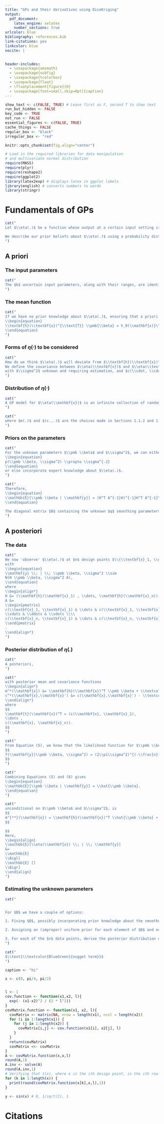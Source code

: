 ```yaml
---
title: "GPs and their derivatives using DiceKriging"
output:
  pdf_document:
    latex_engine: xelatex
    number_sections: true
urlcolor: blue
bibliography: references.bib
link-citations: yes
linkcolor: blue
nocite: |
  

header-includes:
  - \usepackage{amsmath}
  - \usepackage{subfig}
  - \usepackage{tcolorbox}
  - \usepackage{float}
  - \floatplacement{figure}{H}
  - \usepackage[font=small,skip=0pt]{caption}
---
```


```r
show_text <- c(FALSE, TRUE) # Leave first as F, second T to show text
run_but_hidden <- FALSE
key_code <- TRUE
not_run <- FALSE
essential_figures <- c(FALSE, TRUE)
cache_things <- FALSE
regular_box <- "black"
irregular_box <- "red"

knitr::opts_chunk$set(fig.align="center")
```

\tcbset{colframe=`r noquote(regular_box)`!25,colback=`r noquote(regular_box)`!10, grow to left by=5mm,left*=0mm, grow to right by=5mm}

```r
# Load in the required libraries for data manipulation
# and multivariate normal distribution
require(MASS)
require(plyr)
require(reshape2)
require(ggplot2)
library(latex2exp) # displays latex in ggplot labels
library(english) # converts numbers to words
library(stringr)
```

# Fundamentals of GPs

```r
cat("
Let $\\eta(.)$ be a function whose output at a certain input setting is unknown until the function's code is run (a process which takes a long time). We treat $\\eta(.)$ as a random variable, in the sense that it is unknown (rather than it being the result of a random process). We use a GP model for $\\eta(.)$, such that $\\eta(\\textbf{x})$ has a multivariate normal distribution for a particular setting of the $k$ input parameters, $\\textbf{x} = (x_1, \\dots, x_k)$.

We describe our prior beliefs about $\\eta(.)$ using a probability distribution.
")
```

## A priori

### The input parameters

```r
cat("
The $k$ uncertain input parameters, along with their ranges, are identified offline. In order to use a GP, we require the output to vary smoothly over the uncertain parameter space (not chaotically, or with sharp changes) (from Jill).
")
```

### The mean function

```r
cat("
If we have no prior knowledge about $\\eta(.)$, ensuring that a priori $\\text{E}[\\eta(\\textbf{x})] = 0$ for all $\\textbf{x}$ might seem sensible. We are therefore using a **zero mean prior**. If instead we believe that, say, $\\eta(\\textbf{x})$ is approximately linear in $\\textbf{x}$ (or a subset of the input parameters), we might require $$\\text{E}[\\eta(\\textbf{x}) | \\pmb{\\beta}] = \\beta_0 + \\beta_1 \\textbf{x},$$ with $\\pmb{\\beta}^T = (\\beta_0, \\beta_1)$ (and in which case we'd be using a **linear mean prior**) or more generally $$\\text{E}[\\eta(\\textbf{x}) | \\pmb{\\beta}] = \\textbf{h}(\\textbf{x})^{\\text{T}} \\pmb{\\beta},$$ with $\\textbf{h} = (h_0, \\dots, h_{q-1})$ a vector of $q$ known regressor functions, $\\textbf{h}(\\mathbf{x})^T = (h_0(\\mathbf{x)}, \\dots, h_{q-1}(\\mathbf{x}))$, and $\\pmb{\\beta}^T = (\\beta_0, \\dots \\beta_{q-1})$ a vector of $q$ unknown coefficients. Thus
\\begin{equation}
\\textbf{h}(\\textbf{x})^{\\text{T}} \\pmb{\\beta} = h_0(\\mathbf{x)}\\beta_0 + \\dots + h_{q-1}(\\mathbf{x})\\beta_{q-1}.
\\end{equation}
")
```

### Forms of $\eta(\cdot)$ to be considered

```r
cat("
How do we think $\\eta(.)$ will deviate from $\\textbf{h}(\\textbf{x})^{\\text{T}} \\pmb{\\beta}$? What contenders for $\\eta(.)$ are we willing to entertain? Certainly relatively soomth functions, which implies that $\\eta(\\textbf{x})$ and $\\eta(\\textbf{x}^{\\pmb{\\prime}})$ are highly correlated if $\\textbf{x}$ and $\\textbf{x}^{\\pmb{\\prime}}$ are close to each other, with $\\eta(\\textbf{x})$  and $\\eta(\\textbf{x})$ having correlation of 1. Also, we'd like this correlation to decrease for $\\textbf{x}$ and $\\textbf{x}^{\\pmb{\\prime}}$ further and further apart.
We define the covariance between $\\eta(\\textbf{x})$ and $\\eta(\\textbf{x}^{\\pmb{\\prime}})$ as $$Cov(\\eta(\\textbf{x}), \\eta(\\textbf{x}^{\\pmb{\\prime}}) | \\sigma^2) = \\sigma^2 c(\\textbf{x}, \\textbf{x}^{\\pmb{\\prime}}),$$
with $\\sigma^2$ unknown and requiring estimation, and $c(\\cdot, \\cdot)$ referred to as a *covariance function*.
")
```

\begin{tcolorbox}
```r
cat("
To explore how a covariance function produces a corresponding covariance matrix, a common covariance function which satisfies the above properties, we look at the \\textbf{squared-exponential}: 
$$c(\\textbf{x}, \\textbf{x}^{\\pmb{\\prime}}) = \\text{exp}\\{-(\\textbf{x} - \\textbf{x}^{\\pmb{\\prime}})^{\\text{T}} B (\\textbf{x} - \\textbf{x}^{\\pmb{\\prime}})\\}.$$
Here, $B$ is a $k \\times k$ diagonal matrix of smoothing parameters, such that, for two input settings $\\textbf{x}_1 = (x_{1,1}, \\dots, x_{1,k})$ and $\\textbf{x}_2 = (x_{2,1}, \\dots, x_{2,k})$:
\\begin{align*}
c(\\textbf{x}_1, \\textbf{x}_2) 
&= \\text{exp}\\left\\{-(x_{1,1}, \\dots, x_{1,k})^{\\text{T}}
\\begin{pmatrix}
B_1 & 0 & 0 \\\\
0 & \\ddots & 0 \\\\
0 & 0 & B_k \\\\
\\end{pmatrix}
(x_{2,1}, \\dots, x_{2,k})\\right\\} \\\\
&= \\text{exp}\\left\\{ - \\left[B_1(x_{1,1} - x_{2,1})^2 + \\dots + B_k(x_{1,k} - x_{2,k})^2 \\right] \\right\\}.
\\end{align*}
There is therefore a smoothing parameter for each of the $k$ input parameters, with the $i-$th diagonal element of $B$ describing \`\`how rough $\\eta(.)$ is in the $i-$th dimension of its input\" (Oakley ($\\textcolor{blue}{1999}$)). The matrix $B$ can either be fixed (possibly using some prior knowledge about the smoothness of $\\eta(.)$) or estimated (typically from the posterior mode or using cross validation). The covariance matrix between two sets of ($k$-dimensional) input parameter settings $\\textbf{x} = (\\textbf{x}_1, \\dots, \\textbf{x}_i)$ and $\\textbf{x}^{\\pmb{\\prime}} = (\\textbf{x}_1^{\\pmb{\\prime}}, \\dots, \\textbf{x}_j^{\\pmb{\\prime}})$ is therefore the ($i \\times j$) matrix:
\\begin{align*}
c(\\textbf{x}, \\textbf{x}^{\\pmb{\\prime}}) &=
\\begin{pmatrix}
c(\\textbf{x}_1, \\textbf{x}_1^{\\pmb{\\prime}}) & \\dots & c(\\textbf{x}_1, \\textbf{x}_j^{\\pmb{\\prime}}) \\\\
\\vdots & \\ddots & \\vdots \\\\
c(\\textbf{x}_i, \\textbf{x}_1^{\\pmb{\\prime}}) & \\dots & c(\\textbf{x}_i, \\textbf{x}_j^{\\pmb{\\prime}}) \\\\
\\end{pmatrix} \\\\
&=
\\begin{pmatrix}
{\\scriptstyle \\text{exp}\\left\\{ - \\left[B_1(x_{1,1} - x_{1,1}^{\\prime})^2 + \\dots + B_k(x_{1,k} - x_{1,k}^{\\prime})^2 \\right] \\right\\} } & \\dots & {\\scriptstyle \\text{exp}\\left\\{ - \\left[B_1(x_{1,1} - x_{j,1}^{\\prime})^2 + \\dots + B_k(x_{1,k} - x_{j,k}^{\\prime})^2 \\right] \\right\\} } \\\\
\\vdots & \\ddots & \\vdots \\\\
{\\scriptstyle \\text{exp}\\left\\{ - \\left[B_1(x_{i,1} - x_{1,1}^{\\prime})^2 + \\dots + B_k(x_{i,k} - x_{1,k}^{\\prime})^2 \\right] \\right\\} } & \\dots & {\\scriptstyle \\text{exp}\\left\\{ - \\left[B_1(x_{i,1} - x_{j,1}^{\\prime})^2 + \\dots + B_k(x_{i,k} - x_{j,k}^{\\prime})^2 \\right] \\right\\}} \\\\
\\end{pmatrix} \\\\
&=
\\begin{pmatrix}
\\text{exp}\\left\\{ - \\sum\\limits_{m=1}^{k} B_m(x_{1,m} - x_{1,m}^{\\prime})^2 \\right\\} & \\dots & \\text{exp}\\left\\{ - \\sum\\limits_{m=1}^{k} B_i(x_{1,m} - x_{j,m}^{\\prime})^2 \\right\\} \\\\
\\vdots & \\ddots & \\vdots \\\\
\\text{exp}\\left\\{ - \\sum\\limits_{m=1}^{k} B_m(x_{i,m} - x_{1,m}^{\\prime})^2 \\right\\} & \\dots & \\text{exp}\\left\\{ - \\sum\\limits_{m=1}^{k} B_m(x_{i,m} - x_{j,m}^{\\prime})^2 \\right\\} \\\\
\\end{pmatrix},
\\end{align*}
where typically $B_i = \\dfrac{1}{2\\ell_i^2}$, with $\\ell_i$ referred to as the $i-$th \\textit{length-scale parameter}. Therefore, no matter how many dimensions the input parameter space is (from $k=1$ and up), the covariance matrix for two sets of points within this space is a (two-dimensional) providing pairwise covariances for the two sets. In the case of $k=1$, with $\\textbf{x} = (x_1, \\dots, x_i)$, $\\textbf{x}^{\\pmb{\\prime}} = (x_1^{\\prime}, \\dots, x_j^{\\prime})$, and $B$ a scalar,
\\begin{align*}
c(\\textbf{x}, \\textbf{x}^{\\pmb{\\prime}})
&=
\\begin{pmatrix}
c(x_1, x_1^{\\prime}) & \\dots & c(x_1, x_j^{\\prime}) \\\\
\\vdots & \\ddots & \\vdots \\\\
c(x_i, x_1^{\\prime}) & \\dots & c(x_i, x_j^{\\prime}) \\\\
\\end{pmatrix} \\\\
&=
\\begin{pmatrix}
\\text{exp}\\left\\{ - B(x_{1} - x_{1}^{\\prime})^2  \\right\\} & \\dots & \\text{exp}\\left\\{ - B(x_{1} - x_{j}^{\\prime})^2  \\right\\} \\\\
\\vdots & \\ddots & \\vdots \\\\
\\text{exp}\\left\\{ - B(x_{i} - x_{1}^{\\prime})^2  \\right\\} & \\dots & \\text{exp}\\left\\{ - B(x_{i} - x_{j}^{\\prime})^2  \\right\\} \\\\
\\end{pmatrix},
\\end{align*}
which, with $B = \\dfrac{1}{2\\ell^2}$, becomes
\\begin{equation*}
c(\\textbf{x}, \\textbf{x}^{\\pmb{\\prime}})
=
\\begin{pmatrix}
\\text{exp}\\left\\{ - \\dfrac{(x_{1} - x_{1}^{\\prime})^2}{2\\ell^2}  \\right\\} & \\dots & \\text{exp}\\left\\{ - \\dfrac{(x_{1} - x_{j}^{\\prime})^2}{2\\ell^2}  \\right\\} \\\\
\\vdots & \\ddots & \\vdots \\\\
\\text{exp}\\left\\{ - \\dfrac{(x_{i} - x_{1}^{\\prime})^2}{2\\ell^2}  \\right\\} & \\dots & \\text{exp}\\left\\{ - \\dfrac{(x_{i} - x_{j}^{\\prime})^2}{2\\ell^2}  \\right\\} \\\\
\\end{pmatrix}.
\\end{equation*}
")
```
\end{tcolorbox}

\begin{tcolorbox}
```r
cat("
The \\textbf{Matérn covariance function} is another popular choice: 
$$c(\\textbf{x}, \\textbf{x}^{\\pmb{\\prime}}) = \\dfrac{2^{1-\\nu}}{\\Gamma(\\nu)}\\Bigl( (\\textbf{x} - \\textbf{x}^{\\pmb{\\prime}})^{\\text{T}} B (\\textbf{x} - \\textbf{x}^{\\pmb{\\prime}}) \\Bigr)^{\\nu} K_{\\nu} \\Bigl( (\\textbf{x} - \\textbf{x}^{\\pmb{\\prime}})^{\\text{T}} B (\\textbf{x} - \\textbf{x}^{\\pmb{\\prime}}) \\Bigr),$$
where typically $B = \\dfrac{\\sqrt{2\\nu}}{\\ell}$, with $\\ell$ again the length-scale parameter and $\\nu$ a positive parameter. Here $K_{\\nu}$ is a *modified Bessel function*. Unlike the infinitely-differentiable squared exponential function, a Matérn covariance function is only $\\lceil \\nu \\rceil - 1$ times differentiable. The parameter $\\nu$, usually specified prior to inference, controls the smoothness of the function. Covariance functions in this family have nice forms when $\\nu = d +  \\frac{1}{2}$ for $d \\in \\mathbb{N}$.
")
```
\end{tcolorbox}

### Distribution of $\eta(\cdot)$

```r
cat("
A GP model for $\\eta(\\mathbf{x})$ is an infinite collection of random variables such that any $n-$dimensional subset of them having a multivariate normal distribution (@oakley99), such that
")
```

\begin{tcolorbox}[colframe=`r noquote(irregular_box)`!25,colback=`r noquote(irregular_box)`!10]
```r
cat("
\\vspace{-0.2cm}
$$
\\eta(.) | \\pmb \\beta, \\sigma^2 \\sim N(m(.), \\sigma^2 c(.,.))
$$
\\vspace{-0.6cm}
")
```
\end{tcolorbox}
```r
cat("
where $m(.)$ and $(c.,.)$ are the choices made in Sections 1.1.2 and 1.1.3 respectively.
")
```

### Priors on the parameters

```r
cat("
For the unknown parameters $\\pmb \\beta$ and $\\sigma^2$, we can either use a weak prior
\\begin{equation}
p(\\pmb \\beta, \\sigma^2) \\propto \\sigma^{-2}
\\end{equation}
or else incorporate expert knowledge about $\\eta(.)$.
")
```

\begin{tcolorbox}
```r
cat("
From Elster ($\\textcolor{blue}{2015}$), the conjugate prior for the Normal linear regression model is the Normal Inverse Gamma, such that
\\begin{align}
\\pmb \\beta | \\sigma^2 \\sim N(\\pmb \\beta_0, \\sigma^2\\mathbf{V}_0), \\\\
\\sigma^2 \\sim IG(\\alpha_0, \\beta_0).
\\end{align}
Using the non-informative prior given in Equation (1) means setting $\\alpha_0 = -\\frac{q}{2}$ and $\\beta_0 = 0$ and letting $\\mathbf{V}_0^{-1} \\rightarrow 0$ in Equations (2) and (3), and, having `observed' $\\eta(.)$ at $n$ design points $\\{\\textbf{x}_1, \\dots, \\textbf{x}_n \\}$, obtaining data $$\\mathbf{y}^T = (y_1 = \\eta(\\mathbf{x}_1), \\dots, y_n = \\eta(\\mathbf{x}_n)),$$ produces marginal posterior distributions (Oakley ($\\textcolor{blue}{1999}$)):
\\begin{align*}
\\pmb \\beta | \\sigma^2, \\mathbf{y} &\\sim N((H^T A^{-1}H)^{-1}H^T A^{-1}\\mathbf{y}, \\sigma^2(H^TA^{-1}H)^{-1}), \\\\
\\sigma^2 | \\mathbf{y} &\\sim \\mathbf{y}^T (A^{-1} - A^{-1}H(H^T A^{-1}H)^{-1}H^T A^{-1})\\mathbf{y} \\chi_{n-q}^{-2}.
\\end{align*}
")
```
\end{tcolorbox}

```r
cat("
Therefore,
\\begin{equation}
\\mathbb{E}[\\pmb \\beta | \\mathbf{y}] = (H^T A^{-1}H)^{-1}H^T A^{-1}\\mathbf{y}.
\\end{equation}

The diagonal matrix $B$ containing the unknown $q$ smoothing parameters cannot be handled analytically like $\\pmb \\beta$ and $\\sigma^2$ can. Options available to us here are discussed in Section XXX.
")
```

## A posteriori

### The data

```r
cat("
We now 'observe' $\\eta(.)$ at $n$ design points $\\{\\textbf{x}_1, \\dots, \\textbf{x}_n \\}$, obtaining data $$\\mathbf{y}^T = (y_1 = \\eta(\\mathbf{x}_1), \\dots, y_n = \\eta(\\mathbf{x}_n)),$$
with
\\begin{equation}
\\mathbf{y} \\; | \\; \\pmb \\beta, \\sigma^2 \\sim
N(H \\pmb \\beta, \\sigma^2 A),
\\end{equation}
where
\\begin{align*}
H &= (\\mathbf{h}(\\mathbf{x}_1) , \\dots, \\mathbf{h}(\\mathbf{x}_n)), \\\\
A &=
\\begin{pmatrix}
c(\\textbf{x}_1, \\textbf{x}_1) & \\dots & c(\\textbf{x}_1, \\textbf{x}_n) \\\\
\\vdots & \\ddots & \\vdots \\\\
c(\\textbf{x}_n, \\textbf{x}_1) & \\dots & c(\\textbf{x}_n, \\textbf{x}_n) \\\\
\\end{pmatrix}
.
\\end{align*}
")
```

### Posterior distribution of $\eta(.)$

```r
cat("
A posteriori,
")
```

\begin{tcolorbox}[colframe=`r noquote(irregular_box)`!25,colback=`r noquote(irregular_box)`!10]
```r
cat("
\\vspace{-0.2cm}
$$
\\eta(.) | \\pmb \\beta, \\sigma^2 \\sim N(m^*(.), \\sigma^2 c*(.,.)),
$$
\\vspace{-0.6cm}
")
```
\end{tcolorbox}

```r
cat("
with posterior mean and covariance functions
\\begin{align*}
m^*(\\mathbf{x}) &= \\mathbf{h}(\\mathbf{x})^T \\pmb \\beta + \\textcolor{red}{ \\mathbf{t}(\\mathbf{x})^T A^{-1} } (\\mathbf{y} - H \\pmb{\\beta}), \\\\
c^*(\\mathbf{x},\\mathbf{x}') &= c(\\mathbf{x},\\mathbf{x}') - \\textcolor{red}{ \\mathbf{t}(\\mathbf{x})^T A^{-1} } \\mathbf{t}(\\mathbf{x'})^T,
\\end{align*}
where
$$
\\mathbf{t}(\\mathbf{x})^T = (c(\\mathbf{x}, \\mathbf{x}_1),
\\dots ,
c(\\mathbf{x}, \\mathbf{x}_n)).
$$
")
```

\begin{tcolorbox}
```r
cat("
Note that at a design point $\\mathbf{x}_i \\in \\{\\mathbf{x}_1, \\dots, \\mathbf{x}_n \\}$, the posterior mean function is 
$$
m^*(\\mathbf{x}_i) = \\mathbf{h}(\\mathbf{x}_i)^T \\pmb \\beta + \\mathbf{t}(\\mathbf{x}_i)^T A^{-1}(\\mathbf{y} - H \\pmb{\\beta}).
$$
Since $\\mathbf{t}(\\mathbf{x}_i)^T$ is the $i-$th row of $A$, and since $AA^{-1} = I_{n \\times n}$, $\\mathbf{t}(\\mathbf{x}_i)^T A^{-1}$ is the $i-th$ row of $I_{n \\times n}$, i.e. a row vector of length $n$ comprising zeros except for a 1 as the $i-$th entry. Therefore
$$
\\mathbf{t}(\\mathbf{x}_i)^T A^{-1}\\mathbf{y} = y_i
$$
and
$$
\\mathbf{t}(\\mathbf{x}_i)^T A^{-1}H \\pmb{\\beta} = \\mathbf{h}(\\mathbf{x}_i)^T \\pmb \\beta,
$$
and so
\\begin{align*}
m^*(\\mathbf{x}_i) &= \\mathbf{h}(\\mathbf{x}_i)^T \\pmb \\beta + y_i - \\mathbf{h}(\\mathbf{x}_i)^T \\pmb \\beta \\\\
&= y_i,
\\end{align*}
meaning that the posterior mean function passes through the design points.
")
```
\end{tcolorbox}

```r
cat("
From Equation (5), we know that the likelihood function for $\\pmb \\beta$ and $\\sigma^2$ is
$$
f(\\mathbf{y}|\\pmb \\beta, \\sigma^2) = (2\\pi\\sigma^2)^{(-\\frac{n}{2})}\\text{exp}\\left\\{-\\frac{1}{2\\sigma^2}(\\mathbf{y} - H\\pmb\\beta)^T A^{-1} (\\mathbf{y} - H\\pmb\\beta)\\right\\}.
$$
")
```

\begin{tcolorbox}
```r
cat("
The least squares estimator for $\\pmb \\beta$ is found by maximising this expression w.r.t. $\\pmb \\beta$, or in other words, minimising $(\\mathbf{y} - H\\pmb\\beta)^T A^{-1} (\\mathbf{y} - H\\pmb\\beta)$. Rewriting this expression gives
\\begin{align}
(\\mathbf{y} - H\\pmb\\beta)^T A^{-1} (\\mathbf{y} - H\\pmb\\beta) &= (\\mathbf{y}^T - \\pmb\\beta ^T H^T) A^{-1} (\\mathbf{y} - H\\pmb\\beta) \\nonumber \\\\
&= (\\mathbf{y}^T A^{-1} - \\pmb\\beta ^T H^T A^{-1}) (\\mathbf{y} - H\\pmb\\beta) \\nonumber \\\\
&= \\mathbf{y}^T A^{-1}\\mathbf{y} - \\mathbf{y}^T A^{-1}H\\pmb\\beta - \\pmb\\beta ^T H^T A^{-1}\\mathbf{y} + \\pmb\\beta ^T H^T A^{-1}H\\pmb\\beta \\nonumber \\\\
&= \\mathbf{y}^T A^{-1}\\mathbf{y} - 2\\pmb\\beta ^T H^T A^{-1}\\mathbf{y} + \\pmb\\beta ^T H^T A^{-1}H\\pmb\\beta
\\end{align}
with Equation (6) coming from the fact that
\\begin{align*}
(\\pmb\\beta ^T H^T A^{-1}\\mathbf{y})^T
&= \\mathbf{y}^T (A^{-1})^T H \\pmb\\beta \\\\
&= \\mathbf{y}^T A^{-1} H \\pmb\\beta
\\end{align*}
(since $A$ is symmetric) and
$$
\\pmb\\beta ^T H^T A^{-1}\\mathbf{y} = \\mathbf{y}^T A^{-1} H \\pmb\\beta
$$
since both $\\pmb\\beta ^T H^T A^{-1}\\mathbf{y}$ and $\\mathbf{y}^T A^{-1} H \\pmb\\beta$ are scalars. We differentiate Equation (6) w.r.t. each $\\beta_i$ of $\\pmb \\beta$, giving
\\begin{align*}
\\frac{\\partial}{\\partial \\beta_i}
(\\mathbf{y}^T A^{-1}\\mathbf{y} - 2\\pmb\\beta ^T H^T A^{-1}\\mathbf{y} + \\pmb\\beta ^T H^T A^{-1}H\\pmb\\beta) &=
- 2 \\frac{\\partial}{\\partial \\beta_i} \\pmb\\beta ^T H^T A^{-1}\\mathbf{y} + \\frac{\\partial}{\\partial \\beta_i}\\pmb\\beta ^T H^T A^{-1}H\\pmb\\beta.
\\end{align*}
Note that $\\dfrac{\\partial}{\\partial \\beta_i} \\pmb\\beta ^T H^T A^{-1}\\mathbf{y}$ is the $i-$th element of the $(q \\times 1)$ vector $H^T A^{-1}\\mathbf{y}$ and, since [CHANGE THE PARTIAL TO REGULAR?]
$$
\\dfrac{\\partial}{\\partial \\pmb \\beta} \\pmb\\beta ^T H^T A^{-1}\\mathbf{y} =
\\begin{pmatrix}
\\dfrac{\\partial}{\\partial \\beta_1} \\pmb\\beta ^T H^T A^{-1}\\mathbf{y} \\\\
\\vdots \\\\
\\dfrac{\\partial}{\\partial \\beta_q} \\pmb\\beta ^T H^T A^{-1}\\mathbf{y}
\\end{pmatrix},
$$
we have that
$$
\\dfrac{\\partial}{\\partial \\pmb \\beta} \\pmb\\beta ^T H^T A^{-1}\\mathbf{y} = H^T A^{-1}\\mathbf{y}.
$$

Further, $\\pmb\\beta ^T H^T A^{-1}H\\pmb\\beta$ is a scalar quantity, with $\\dfrac{\\partial}{\\partial \\beta_i}\\pmb\\beta ^T H^T A^{-1}H\\pmb\\beta$ the $i-$th element of the $(q \\times 1)$ vector $2H^T A^{-1}H\\pmb\\beta$, and thus
$$
\\dfrac{\\partial}{\\partial \\pmb \\beta}\\pmb\\beta ^T H^T A^{-1}H\\pmb\\beta = 2H^T A^{-1}H\\pmb\\beta.
$$
Therefore
\\begin{align*}
\\frac{\\partial}{\\partial \\pmb \\beta}
(\\mathbf{y}^T A^{-1}\\mathbf{y} - 2\\pmb\\beta ^T H^T A^{-1}\\mathbf{y} + \\pmb\\beta ^T H^T A^{-1}H\\pmb\\beta)
&= -2 H^T A^{-1}\\mathbf{y} + 2H^T A^{-1}H\\pmb\\beta.
\\end{align*}
Setting this equal to 0 gives
\\begin{align}
2H^T A^{-1}H \\hat{\\pmb\\beta} &= 2 H^T A^{-1}\\mathbf{y} \\nonumber \\\\
H^T A^{-1}H\\hat{\\pmb\\beta} &= H^T A^{-1}\\mathbf{y} \\nonumber \\\\
\\hat{\\pmb\\beta} &= (H^T A^{-1}H)^{-1}H^T A^{-1}\\mathbf{y}.
\\end{align}
")
```
\end{tcolorbox}

```r
cat("
Combining Equations (5) and (8) gives
\\begin{equation}
\\mathbb{E}[\\pmb \\beta | \\mathbf{y}] = \\hat{\\pmb \\beta}.
\\end{equation}
")
```

\begin{tcolorbox}
```r
cat("
The tower rule (the law of total expectation) states that, for two random variables $X$ and $Y$
$$
\\mathbb{E}[X] = \\mathbb{E}_Y[X|Y]
$$
and so, a priori,
\\begin{align*}
\\mathbb{E}[\\eta(\\mathbf{x})]
&= \\mathbb{E}_{\\pmb \\beta}[\\mathbb{E}[\\eta(\\mathbf{x}) | \\pmb \\beta]]
\\\\
&= \\mathbb{E}_{\\pmb \\beta}[m(\\mathbf{x})]
\\\\
&= \\mathbb{E}_{\\pmb \\beta}[\\mathbf{h}(\\mathbf{x})^T \\pmb{\\beta}]
\\\\
&= \\mathbf{h}(\\mathbf{x})^T \\mathbb{E}_{\\pmb \\beta}[\\pmb{\\beta}]
\\\\
&= \\mathbf{h}(\\mathbf{x})^T \\mathbb{E}[\\pmb{\\beta}]
\\end{align*}
and, using Equation (8), a posteriori,
\\begin{align*}
\\mathbb{E}[\\eta(\\mathbf{x}) | \\textcolor{Red}{\\mathbf{y}}]
&= \\mathbb{E}_{\\pmb \\beta \\textcolor{Red}{\\mathbf{|y}}}[\\mathbb{E}[\\eta(\\mathbf{x}) | \\pmb \\beta \\textcolor{Red}{\\mathbf{, y}}]]
\\\\
&= \\mathbb{E}_{\\pmb \\beta | \\mathbf{y}}[m^*(\\mathbf{x})]
\\\\
&= \\mathbb{E}_{\\pmb \\beta | \\mathbf{y}}[\\mathbf{h}(\\mathbf{x})^T \\pmb \\beta + \\mathbf{t}(\\mathbf{x})^T A^{-1}(\\mathbf{y} - H \\pmb{\\beta})]
\\\\
&= \\mathbf{h}(\\mathbf{x})^T \\mathbb{E}_{\\pmb \\beta | \\mathbf{y}}[\\pmb \\beta] + \\mathbf{t}(\\mathbf{x})^T A^{-1}(\\mathbf{y} - H \\mathbb{E}_{\\pmb \\beta | \\mathbf{y}}[\\pmb{\\beta}])
\\\\
&= \\mathbf{h}(\\mathbf{x})^T \\mathbb{E}[\\pmb \\beta | \\mathbf{y}] + \\mathbf{t}(\\mathbf{x})^T A^{-1}(\\mathbf{y} - H \\mathbb{E}[\\pmb \\beta | \\mathbf{y}])
\\\\
&= \\mathbf{h}(\\mathbf{x})^T \\hat{\\pmb \\beta} + \\mathbf{t}(\\mathbf{x})^T A^{-1}(\\mathbf{y} - H \\hat{\\pmb \\beta})
\\end{align*}
which, using Equation (7) gives
\\begin{equation}
\\mathbb{E}[\\eta(\\mathbf{x}) | \\mathbf{y}] = \\mathbf{h}(\\mathbf{x})^T (H^T A^{-1}H)^{-1}H^T A^{-1}\\mathbf{y} + \\mathbf{t}(\\mathbf{x})^T A^{-1}(\\mathbf{y} - H (H^T A^{-1}H)^{-1}H^T A^{-1}\\mathbf{y}).
\\end{equation}
")
```
\end{tcolorbox}

```r
cat("
unconditional on $\\pmb \\beta$ and $\\sigma^2$, is
$$
m^{**}(\\mathbf{x}) = \\mathbf{h}(\\mathbf{x})^T \\hat{\\pmb \\beta} + \\mathbf{t}(\\mathbf{x})^T A^{-1}(\\mathbf{y} - H \\hat{\\pmb{\\beta}})
$$

$$
Here,
\\begin{align}
\\mathbb{E}[\\eta(\\mathbf{x}) \\; | \\; \\mathbf{y}]
&=
\\mathbb{E}
\\Bigl[
\\mathbb{E} []
\\Bigr]
\\end{align}
")
```

### Estimating the unknown parameters

```r
cat("


For $B$ we have a couple of options: 

1. Fixing $B$, possibly incorporating prior knowledge about the smoothness of $\\eta(.)$ in each of the $q$ dimensions of the input. 

2. Assigning an (improper) uniform prior for each element of $B$ and non-informative priors for $\\pmb \\beta$ and $\\sigma^2$ then estimating it from the posterior mode.

3. For each of the $n$ data points, derive the posterior distribution of $\\eta(.)$ using the all data points bar this (the $i$th) one, then finding $d_i$, the absolute distance between the posterior mean of $\\eta(\\mathbf{x}_i)$ and $y_i$, then find $B$ that minimises $\\sum\\limits_{i=1}^n d_i$. This approach works better than the posterior mode in higher dimensions (@oakley99).
")
```

```r
cat("
$\\text{\\textcolor{BlueGreen}{nugget term}}$
")
```

```r
caption <- "hi"
```


```r
x <- c(0, pi/4, pi/2)


l <- 1
cov.function <- function(x1,x2, l){
  exp(- (x1-x2)^2 / (2 * l^2))
}
covMatrix.function <- function(x1, x2, l){
  covMatrix <- matrix(NA, nrow = length(x1), ncol = length(x2))
  for (i in 1:length(x1)) {
    for (j in 1:length(x2)) {
      covMatrix[i,j] <- cov.function(x1[i], x2[j], l)
    }
  }
  return(covMatrix)
  covMatrix <<- covMatrix
}
A <- covMatrix.function(x,x,l)
round(A,1)
A.inv <- solve(A)
round(A.inv,1)
# Verifying that t(x), where x is the ith design point, is the ith row of the matrix A
for (k in 1:length(x)) {
  print(round(covMatrix.function(x[k],x,l),1))
}
```


```r
y <- sin(x) # 0, 1/sqrt(2), 1
```



















<!-- \begin{tcolorbox}[ -->
<!-- colframe=blue!25, -->
<!-- colback=blue!10, -->
<!-- coltitle=blue!20!black,   -->
<!-- title= More Test] -->
<!-- Test -->
<!-- \end{tcolorbox} -->





# Citations